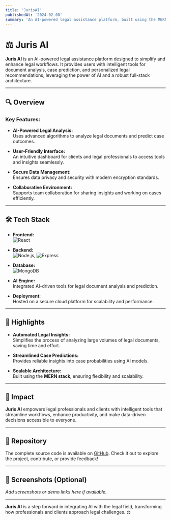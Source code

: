 ```yaml
---
title: 'JurisAI'
publishedAt: '2024-02-08'
summary: 'An AI-powered legal assistance platform, built using the MERN stack, for smarter legal solutions.'
---
```


# ⚖️ Juris AI

**Juris AI** is an AI-powered legal assistance platform designed to simplify and enhance legal workflows. It provides users with intelligent tools for document analysis, case prediction, and personalized legal recommendations, leveraging the power of AI and a robust full-stack architecture.

---

## 🔍 Overview

### Key Features:
- **AI-Powered Legal Analysis:**  
  Uses advanced algorithms to analyze legal documents and predict case outcomes.  

- **User-Friendly Interface:**  
  An intuitive dashboard for clients and legal professionals to access tools and insights seamlessly.

- **Secure Data Management:**  
  Ensures data privacy and security with modern encryption standards.

- **Collaborative Environment:**  
  Supports team collaboration for sharing insights and working on cases efficiently.

---

## 🛠️ Tech Stack

- **Frontend:**  
  ![React](https://img.shields.io/badge/React-61DAFB?style=flat-square&logo=react&logoColor=white)  

- **Backend:**  
  ![Node.js](https://img.shields.io/badge/Node.js-339933?style=flat-square&logo=node.js&logoColor=white), ![Express](https://img.shields.io/badge/Express-000000?style=flat-square&logo=express&logoColor=white)  

- **Database:**  
  ![MongoDB](https://img.shields.io/badge/MongoDB-47A248?style=flat-square&logo=mongodb&logoColor=white)  

- **AI Engine:**  
  Integrated AI-driven tools for legal document analysis and prediction.

- **Deployment:**  
  Hosted on a secure cloud platform for scalability and performance.

---

## 🚀 Highlights

- **Automated Legal Insights:**  
  Simplifies the process of analyzing large volumes of legal documents, saving time and effort.  

- **Streamlined Case Predictions:**  
  Provides reliable insights into case probabilities using AI models.  

- **Scalable Architecture:**  
  Built using the **MERN stack**, ensuring flexibility and scalability.

---

## 🌟 Impact

**Juris AI** empowers legal professionals and clients with intelligent tools that streamline workflows, enhance productivity, and make data-driven decisions accessible to everyone.

---

## 📂 Repository

The complete source code is available on [GitHub](https://github.com/Knight069/juris-ai). Check it out to explore the project, contribute, or provide feedback!

---

## 📸 Screenshots (Optional)

_Add screenshots or demo links here if available._

---

**Juris AI** is a step forward in integrating AI with the legal field, transforming how professionals and clients approach legal challenges. ⚖️
